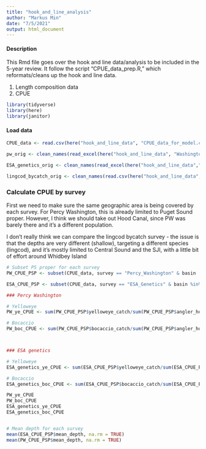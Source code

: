 ```yaml
---
title: "hook_and_line_analysis"
author: "Markus Min"
date: "7/5/2021"
output: html_document
---
```


#### Description
This Rmd file goes over the hook and line data/analysis to be included in the 5-year review. It follow the script "CPUE_data_prep.R," which reformats/cleans up the hook and line data.

1. Length composition data
2. CPUE


```r
library(tidyverse)
library(here)
library(janitor)
```


#### Load data
```r
CPUE_data <- read.csv(here("hook_and_line_data", "CPUE_data_for_model.csv"), row.names = 1)

pw_orig <- clean_names(read_excel(here("hook_and_line_data", "Washington_et_al_74-77_Puget_Sound_data.xlsx")))

ESA_genetics_orig <- clean_names(read_excel(here("hook_and_line_data","2014_2015_genetics_survey.xlsx"), sheet = "data"))

lingcod_bycatch_orig <- clean_names(read.csv(here("hook_and_line_data","2017_2019_bycatch_survey_catch.csv")))
```

### Calculate CPUE by survey

First we need to make sure the same geographic area is being covered by each survey. For Percy Washington, this is already limited to Puget Sound proper. However, I think we should take out Hood Canal, since PW was barely there and it's a different population.

I don't really think we can compare the lingcod bycatch survey - the issue is that the depths are very different (shallow), targeting a different species (lingcod), and it's mostly limited to Central Sound and the SJI, with a little bit of effort around Whidbey Island
```r
# Subset PS proper for each survey
PW_CPUE_PSP <- subset(CPUE_data, survey == "Percy_Washington" & basin != "Hood Canal")

ESA_CPUE_PSP <- subset(CPUE_data, survey == "ESA_Genetics" & basin %in% c("Central Sound", "Whidbey Island",  "South Sound", "Straits of Juan de Fuca", "San Juan Islands"))
```

```r
### Percy Washington

# Yelloweye
PW_ye_CPUE <- sum(PW_CPUE_PSP$yelloweye_catch/sum(PW_CPUE_PSP$angler_hours))

# Bocaccio
PW_boc_CPUE <- sum(PW_CPUE_PSP$bocaccio_catch/sum(PW_CPUE_PSP$angler_hours))



### ESA genetics

# Yelloweye
ESA_genetics_ye_CPUE <- sum(ESA_CPUE_PSP$yelloweye_catch/sum(ESA_CPUE_PSP$angler_hours))

# Bocaccio
ESA_genetics_boc_CPUE <- sum(ESA_CPUE_PSP$bocaccio_catch/sum(ESA_CPUE_PSP$angler_hours))

PW_ye_CPUE
PW_boc_CPUE
ESA_genetics_ye_CPUE
ESA_genetics_boc_CPUE


# Mean depth for each survey
mean(ESA_CPUE_PSP$mean_depth, na.rm = TRUE)
mean(PW_CPUE_PSP$mean_depth, na.rm = TRUE)
```







